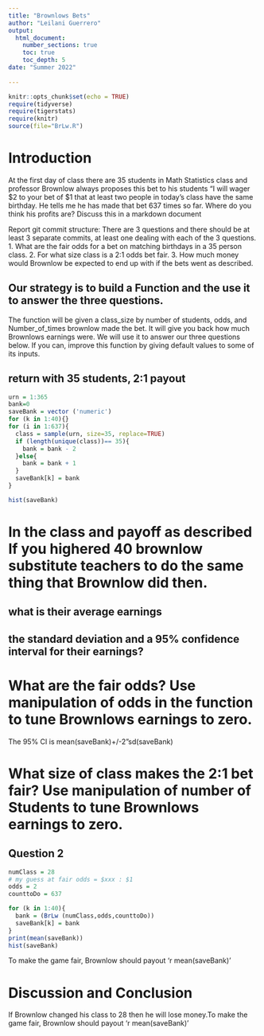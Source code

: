 ```yaml
---
title: "Brownlows Bets"
author: "Leilani Guerrero"
output: 
  html_document:
    number_sections: true
    toc: true
    toc_depth: 5
date: "Summer 2022"    
    
---
```

```r
knitr::opts_chunk$set(echo = TRUE)
require(tidyverse)
require(tigerstats)
require(knitr)
source(file="BrLw.R")
```


<!-- We recommend you use git branches -- create a separate branch for each major section i.e. Introduction, Methods, Results, Inferential Results, and Discussion and Conclusions - leave the YAML block untouched until the final merge where you put in your own name !-->

# Introduction

<!--In this section you explain what you are trying to show.  Where did the data come from?  What is the research or other question you are trying to answer?!-->

 At the first day of class there are 35 students in Math Statistics class and professor Brownlow always proposes this bet to his students "I will wager $2 to your bet of $1 that at least two people in today's class have  the same birthday.  He tells me he has made that bet 637 times so far. Where do you think his profits are? Discuss this in a markdown document
 
Report git commit structure:
There are 3 questions and there should be at least 3 separate commits, at least one dealing with each of the 3 questions.
1. What are the fair odds for a bet on matching birthdays in a 35 person class.
2. For what size class is a 2:1 odds bet fair.
3. How much money would Brownlow be expected to end up with if the bets went as described.

## Our strategy is to build a Function and the use it to answer the three questions. 

The function will be given a class_size by number of students, odds, and Number_of_times brownlow made the bet.  It will give you back how much Brownlows earnings were. We will use it to answer our three questions below. If you can, improve this function by giving default values to some of its inputs. 

##  return with 35 students, 2:1 payout
```r
urn = 1:365
bank=0
saveBank = vector ('numeric')
for (k in 1:40){}
for (i in 1:637){
  class = sample(urn, size=35, replace=TRUE)
  if (length(unique(class))== 35){
    bank = bank - 2
  }else{
    bank = bank + 1
  }
  saveBank[k] = bank
}

hist(saveBank)
```


# In the class and payoff as described  If you highered 40 brownlow substitute teachers to do the same thing that Brownlow did then.
## what is their average earnings
## the standard deviation and a 95% confidence interval for their earnings?
  
<!--Explain and display your method of coming up with a 95% confidence interval of  professor Brownlows winnings (or losings)-->


# What are the fair odds? Use manipulation of odds in the function to tune Brownlows earnings to zero. 

The 95% CI is mean(saveBank)+/-2"sd(saveBank)
<!--Decide on your methods:  In this section explain the approach you will take to attack the issue --- how will you decide on a likely estimate of professor Brownlow's earnings or losses after 637 bets. Also explain how you construct a 95% confidence interval about your estimate of his winnings !-->




# What size of class makes the 2:1 bet fair?  Use manipulation of number of Students to tune Brownlows earnings to zero.

<!--Explain and display the results of your method of coming up with the estimate of professor Brownlows betting profits!-->

##  Question 2

```r
numClass = 28
# my guess at fair odds = $xxx : $1
odds = 2
counttoDo = 637

for (k in 1:40){
  bank = (BrLw (numClass,odds,counttoDo))
  saveBank[k] = bank
}
print(mean(saveBank))
hist(saveBank)
```


To make the game fair, Brownlow should payout 'r mean(saveBank)'



# Discussion and Conclusion

<!--Discussion and conclusion here.  If professor Brownlow is consistantly making or losing money how could he change his payout so that his profits center on zero?  Also discuss what size his class should be in order to have his current scheme balance at zero profit.!-->

If Brownlow changed his class to 28 then he will lose money.To make the game fair, Brownlow should payout 'r mean(saveBank)' 